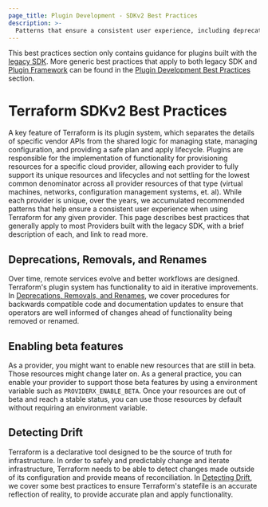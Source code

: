 ```yaml
---
page_title: Plugin Development - SDKv2 Best Practices
description: >-
  Patterns that ensure a consistent user experience, including deprecation, beta features, and detecting drift.
---
```


<Highlight>

This best practices section only contains guidance for plugins built with the [legacy SDK](/terraform/plugin/sdkv2). More generic best practices that apply to both legacy SDK and [Plugin Framework](/terraform/plugin/framework) can be found in the [Plugin Development Best Practices](/terraform/plugin/best-practices) section.

</Highlight>

# Terraform SDKv2 Best Practices

A key feature of Terraform is its plugin system, which separates the details of
specific vendor APIs from the shared logic for managing state, managing configuration,
and providing a safe plan and apply lifecycle. Plugins are responsible
for the  implementation of functionality for provisioning resources for a
specific cloud provider, allowing each provider to fully support its unique
resources and lifecycles and not settling for the lowest common denominator
across all provider resources of that type (virtual machines, networks,
configuration management systems, et. al). While each provider is unique, over
the years, we accumulated recommended patterns that help ensure a consistent user experience when using Terraform for any given provider. This page describes best practices that generally apply to most Providers built with the legacy SDK, with a brief description of each, and link to read more. 

## Deprecations, Removals, and Renames

Over time, remote services evolve and better workflows are designed.
Terraform's plugin system has functionality to aid in iterative improvements.
In [Deprecations, Removals, and Renames][deprecations], we cover procedures for
backwards compatible code and documentation updates to ensure that operators
are well informed of changes ahead of functionality being removed or renamed.

## Enabling beta features

As a provider, you might want to enable new resources that are still in beta.
Those resources might change later on.
As a general practice, you can enable your provider to support those beta features
by using a environment variable such as `PROVIDERX_ENABLE_BETA`.
Once your resources are out of beta and reach a stable status, you can use those
resources by default without requiring an environment variable.

## Detecting Drift

Terraform is a declarative tool designed to be the source of truth for
infrastructure. In order to safely and predictably change and iterate
infrastructure, Terraform needs to be able to detect changes made outside of
its configuration and provide means of reconciliation. In [Detecting
Drift][drift], we cover some best practices to ensure Terraform's statefile is
an accurate reflection of reality, to provide accurate plan and apply
functionality.

[deprecations]: /terraform/plugin/sdkv2/best-practices/deprecations

[drift]: /terraform/plugin/sdkv2/best-practices/detecting-drift
